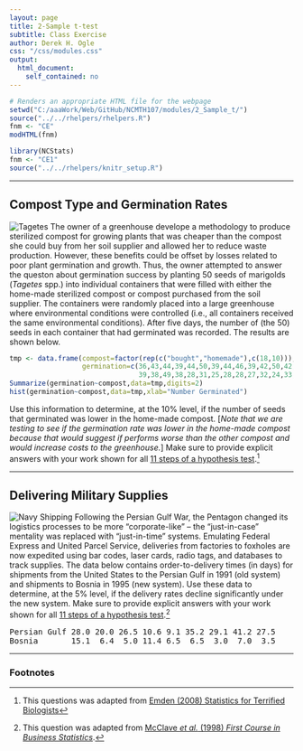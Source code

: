```yaml
---
layout: page
title: 2-Sample t-test
subtitle: Class Exercise
author: Derek H. Ogle
css: "/css/modules.css"
output:
  html_document:
    self_contained: no
---
```


```r
# Renders an appropriate HTML file for the webpage
setwd("C:/aaaWork/Web/GitHub/NCMTH107/modules/2_Sample_t/")
source("../../rhelpers/rhelpers.R")
fnm <- "CE"
modHTML(fnm)
```

```r
library(NCStats)
fnm <- "CE1"
source("../../rhelpers/knitr_setup.R")
```

----

## Compost Type and Germination Rates
<img src="../zimgs/tagetes.jpg" alt="Tagetes" class="img-right">
The owner of a greenhouse develope a methodology to produce sterilized compost for growing plants that was cheaper than the compost she could buy from her soil supplier and allowed her to reduce waste production.  However, these benefits could be offset by losses related to poor plant germination and growth.  Thus, the owner attempted to answer the queston about germination success by planting 50 seeds of marigolds (*Tagetes* spp.) into individual containers that were filled with either the home-made sterilized compost or compost purchased from the soil supplier.  The containers were randomly placed into a large greenhouse where environmental conditions were controlled (i.e., all containers received the same environmental conditions).  After five days, the number of (the 50) seeds in each container that had germinated was recorded.  The results are shown below.

```r
tmp <- data.frame(compost=factor(rep(c("bought","homemade"),c(18,10))),
                  germination=c(36,43,44,39,44,50,39,44,46,39,42,50,42,46,
                                39,38,49,38,28,31,25,28,28,27,32,24,33,33))
Summarize(germination~compost,data=tmp,digits=2)
hist(germination~compost,data=tmp,xlab="Number Germinated")
```

Use this information to determine, at the 10% level, if the number of seeds that germinated was lower in the home-made compost.  [*Note that we are testing to see if the germination rate was lower in the home-made compost because that would suggest if performs worse than the other compost and would increase costs to the greenhouse.*]  Make sure to provide explicit answers with your work shown for all [11 steps of a hypothesis test](../Hypothesis_Testing/11-steps.html).[^1]

----

## Delivering Military Supplies
<img src="../zimgs/navy-shipping.jpg" alt="Navy Shipping" class="img-right">
Following the Persian Gulf War, the Pentagon changed its logistics processes to be more "corporate-like" -- the "just-in-case" mentality was replaced with "just-in-time" systems.  Emulating Federal Express and United Parcel Service, deliveries from factories to foxholes are now expedited using bar codes, laser cards, radio tags, and databases to track supplies.  The data below contains order-to-delivery times (in days) for shipments from the United States to the Persian Gulf in 1991 (old system) and shipments to Bosnia in 1995 (new system).  Use these data to determine, at the 5% level, if the delivery rates decline significantly under the new system.  Make sure to provide explicit answers with your work shown for all [11 steps of a hypothesis test](../Hypothesis_Testing/11-steps.html).[^2]

<pre>
Persian Gulf 28.0 20.0 26.5 10.6 9.1 35.2 29.1 41.2 27.5
Bosnia       15.1  6.4  5.0 11.4 6.5  6.5  3.0  7.0  3.5
</pre>

----


<h3>Footnotes</h3>

[^1]: This questions was adapted from [Emden (2008) Statistics for Terrified Biologists](http://www.wiley.com/WileyCDA/WileyTitle/productCd-1405149566.html)
[^2]: This question was adapted from [McClave *et al.* (1998) *First Course in Business Statistics*](http://www.amazon.com/First-Course-Business-Statistics-TEXT/dp/B000MLT2MY/).
